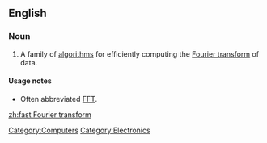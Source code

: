 ==English==

===Noun===
{{en-noun}}
{{wikipedia}}

# A family of [[algorithm]]s for efficiently computing the [[Fourier transform]] of data.

====Usage notes====
*Often abbreviated [[FFT]].

[[Category:Computers]]
[[Category:Electronics]]

[[zh:fast Fourier transform]]
